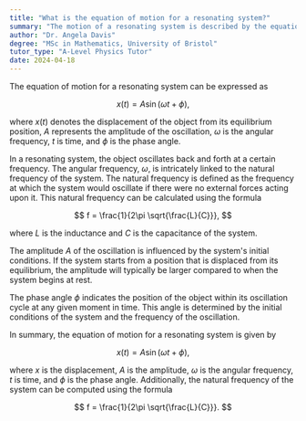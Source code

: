 ```yaml
---
title: "What is the equation of motion for a resonating system?"
summary: "The motion of a resonating system is described by the equation x(t) = A sin(ωt + φ), where A is amplitude, ω is angular frequency, and φ is the phase constant."
author: "Dr. Angela Davis"
degree: "MSc in Mathematics, University of Bristol"
tutor_type: "A-Level Physics Tutor"
date: 2024-04-18
---
```


The equation of motion for a resonating system can be expressed as 

$$
x(t) = A \sin(\omega t + \phi),
$$ 

where $x(t)$ denotes the displacement of the object from its equilibrium position, $A$ represents the amplitude of the oscillation, $\omega$ is the angular frequency, $t$ is time, and $\phi$ is the phase angle.

In a resonating system, the object oscillates back and forth at a certain frequency. The angular frequency, $\omega$, is intricately linked to the natural frequency of the system. The natural frequency is defined as the frequency at which the system would oscillate if there were no external forces acting upon it. This natural frequency can be calculated using the formula 

$$
f = \frac{1}{2\pi \sqrt{\frac{L}{C}}},
$$ 

where $L$ is the inductance and $C$ is the capacitance of the system.

The amplitude $A$ of the oscillation is influenced by the system's initial conditions. If the system starts from a position that is displaced from its equilibrium, the amplitude will typically be larger compared to when the system begins at rest.

The phase angle $\phi$ indicates the position of the object within its oscillation cycle at any given moment in time. This angle is determined by the initial conditions of the system and the frequency of the oscillation.

In summary, the equation of motion for a resonating system is given by 

$$
x(t) = A \sin(\omega t + \phi),
$$ 

where $x$ is the displacement, $A$ is the amplitude, $\omega$ is the angular frequency, $t$ is time, and $\phi$ is the phase angle. Additionally, the natural frequency of the system can be computed using the formula 

$$
f = \frac{1}{2\pi \sqrt{\frac{L}{C}}}. 
$$
    